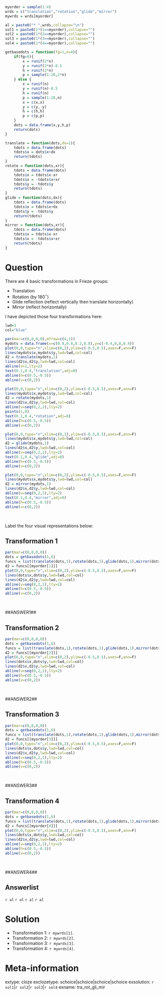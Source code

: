 ```r
myorder = sample(1:4)
wrds = c("translation","rotation","glide","mirror")
mywrds = wrds[myorder]

al = paste0("* ",wrds,collapse="\n")
sol1 = paste0(1*(1==myorder),collapse="")
sol2 = paste0(1*(2==myorder),collapse="")
sol3 = paste0(1*(3==myorder),collapse="")
sol4 = paste0(1*(4==myorder),collapse="")

getbasedots = function(fg=1,n=4){
    if(fg<6){
        x = runif(2*n)
        y = runif(2*n)-0.5
        h = runif(2*n)
        p = sample(1:20,2*n)
    } else {
        x = runif(n)
        y = runif(n)-0.5
        h = runif(n)
        p = sample(1:20,n)
        x = c(x,x)
        y = c(y,-y)
        h = c(h,h)
        p = c(p,p) 
    }
    dots = data.frame(x,y,h,p)
    return(dots)
}

translate = function(dots,dx=1){
    tdots = data.frame(dots)
    tdots$x = dots$x+dx
    return(tdots)
}
rotate = function(dots,xr){
    tdots = data.frame(dots)
    tdots$x = tdots$x-xr
    tdots$x = -tdots$x+xr
    tdots$y = -tdots$y
    return(tdots)
}
glide = function(dots,dx){
    tdots = data.frame(dots)
    tdots$x = tdots$x+dx
    tdots$y = -tdots$y
    return(tdots)
}
mirror = function(dots,xr){
    tdots = data.frame(dots)
    tdots$x = tdots$x-xr
    tdots$x = -tdots$x+xr
    return(tdots)
}

```

Question
========

There are 4 basic transformations in Frieze groups:

* Translation
* Rotation (by 180$^\circ$)
* Glide reflection (reflect vertically then translate horizontally)
* Mirror (reflect horizontally)

I have depicted those four transformations here:

```r

lwd=3
col="blue"

par(mar=c(0,0,0,0),mfrow=c(4,1))
mydots = data.frame(x=c(0.8,0.8,0.2,0.8),y=c(-0.4,0,0,0.4))
plot(0,0,type="n",xlim=c(0,2),ylim=c(-0.5,0.5),axes=F,ann=F)
lines(mydots$x,mydots$y,lwd=lwd,col=col)
d2 = translate(mydots,1)
lines(d2$x,d2$y,lwd=lwd,col=col)
abline(v=1,lty=2)
text(0.1,0.4,"translation",adj=0)
abline(h=c(0.5,-0.5))
abline(v=c(0,2))

plot(0,0,type="n",xlim=c(0,2),ylim=c(-0.5,0.5),axes=F,ann=F)
lines(mydots$x,mydots$y,lwd=lwd,col=col)
d2 = rotate(mydots,1)
lines(d2$x,d2$y,lwd=lwd,col=col)
abline(v=seq(0,2,1),lty=2)
points(1,0)
text(0.1,0.4,"rotation",adj=0)
abline(h=c(0.5,-0.5))
abline(v=c(0,2))

plot(0,0,type="n",xlim=c(0,2),ylim=c(-0.5,0.5),axes=F,ann=F)
lines(mydots$x,mydots$y,lwd=lwd,col=col)
d2 = glide(mydots,1)
lines(d2$x,d2$y,lwd=lwd,col=col)
abline(v=seq(0,2,1),lty=2)
text(0.1,0.4,"glide",adj=0)
abline(h=c(0.5,-0.5))
abline(v=c(0,2))

plot(0,0,type="n",xlim=c(0,2),ylim=c(-0.5,0.5),axes=F,ann=F)
lines(mydots$x,mydots$y,lwd=lwd,col=col)
d2 = mirror(mydots,1)
lines(d2$x,d2$y,lwd=lwd,col=col)
abline(v=seq(0,2,1),lty=2)
text(0.1,0.4,"mirror",adj=0)
abline(h=c(0.5,-0.5))
abline(v=c(0,2))

```
\


Label the four visual representations below:

## Transformation 1

```r
par(mar=c(0,0,0,0))
dots = getbasedots(1,6)
funcs = list(translate(dots,1),rotate(dots,1),glide(dots,1),mirror(dots,1))
d2 = funcs[[myorder[1]]]
plot(0,0,type="n",xlim=c(0,2),ylim=c(-0.5,0.5),axes=F,ann=F)
lines(dots$x,dots$y,lwd=lwd,col=col)
lines(d2$x,d2$y,lwd=lwd,col=col)
abline(v=seq(0,2,1),lty=2)
abline(h=c(0.5,-0.5))
abline(v=c(0,2))
```
\

##ANSWER1##


## Transformation 2

```r
par(mar=c(0,0,0,0))
dots = getbasedots(1,6)
funcs = list(translate(dots,1),rotate(dots,1),glide(dots,1),mirror(dots,1))
d2 = funcs[[myorder[2]]]
plot(0,0,type="n",xlim=c(0,2),ylim=c(-0.5,0.5),axes=F,ann=F)
lines(dots$x,dots$y,lwd=lwd,col=col)
lines(d2$x,d2$y,lwd=lwd,col=col)
abline(v=seq(0,2,1),lty=2)
abline(h=c(0.5,-0.5))
abline(v=c(0,2))
```
\

##ANSWER2##


## Transformation 3

```r
par(mar=c(0,0,0,0))
dots = getbasedots(1,6)
funcs = list(translate(dots,1),rotate(dots,1),glide(dots,1),mirror(dots,1))
d2 = funcs[[myorder[3]]]
plot(0,0,type="n",xlim=c(0,2),ylim=c(-0.5,0.5),axes=F,ann=F)
lines(dots$x,dots$y,lwd=lwd,col=col)
lines(d2$x,d2$y,lwd=lwd,col=col)
abline(v=seq(0,2,1),lty=2)
abline(h=c(0.5,-0.5))
abline(v=c(0,2))
```
\

##ANSWER3##

## Transformation 4

```r
par(mar=c(0,0,0,0))
dots = getbasedots(1,6)
funcs = list(translate(dots,1),rotate(dots,1),glide(dots,1),mirror(dots,1))
d2 = funcs[[myorder[4]]]
plot(0,0,type="n",xlim=c(0,2),ylim=c(-0.5,0.5),axes=F,ann=F)
lines(dots$x,dots$y,lwd=lwd,col=col)
lines(d2$x,d2$y,lwd=lwd,col=col)
abline(v=seq(0,2,1),lty=2)
abline(h=c(0.5,-0.5))
abline(v=c(0,2))
```
\

##ANSWER4##




Answerlist
--------

`r al`
`r al`
`r al`
`r al`


Solution
========

* Transformation 1: `r mywrds[1]`.
* Transformation 2: `r mywrds[2]`.
* Transformation 3: `r mywrds[3]`.
* Transformation 4: `r mywrds[4]`.



Meta-information
============
extype: cloze
exclozetype: schoice|schoice|schoice|schoice
exsolution: `r sol1`|`r sol2`|`r sol3`|`r sol4`
exname: tra_rot_gli_mir